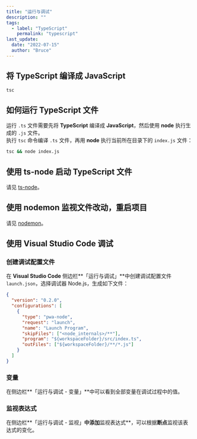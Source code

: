 ```yaml
---
title: "运行与调试"
description: ""
tags:
  - label: "TypeScript"
    permalink: "typescript"
last_update:
  date: "2022-07-15"
  author: "Bruce"
---
```



## 将 TypeScript 编译成 JavaScript

```bash
tsc
```

## 如何运行 TypeScript 文件

运行 `.ts` 文件需要先将 **TypeScript** 编译成 **JavaScript**，然后使用 **node** 执行生成的 `.js` 文件。  
执行 `tsc` 命令编译 `.ts` 文件，再用 **node** 执行当前所在目录下的 `index.js` 文件：

```bash
tsc && node index.js
```

## 使用 ts-node 启动 TypeScript 文件

请见 [ts-node](/docs/npm/ts-node)。

## 使用 nodemon 监视文件改动，重启项目

请见 [nodemon](/docs/npm/nodemon)。

## 使用 Visual Studio Code 调试

### 创建调试配置文件

在 **Visual Studio Code** 侧边栏**「运行与调试」**中创建调试配置文件 `launch.json`，选择调试器 <TH>Node.js</TH>，生成如下文件：

```json title="JSON"
{
  "version": "0.2.0",
  "configurations": [
    {
      "type": "pwa-node",
      "request": "launch",
      "name": "Launch Program",
      "skipFiles": ["<node_internals>/**"],
      "program": "${workspaceFolder}/src/index.ts",
      "outFiles": ["${workspaceFolder}/**/*.js"]
    }
  ]
}
```

### 变量

在侧边栏**「运行与调试 - 变量」**中可以看到全部变量在调试过程中的值。

### 监视表达式

在侧边栏**「运行与调试 - 监视」**中添加**监视表达式**，可以根据**断点**监视该表达式的变化。
